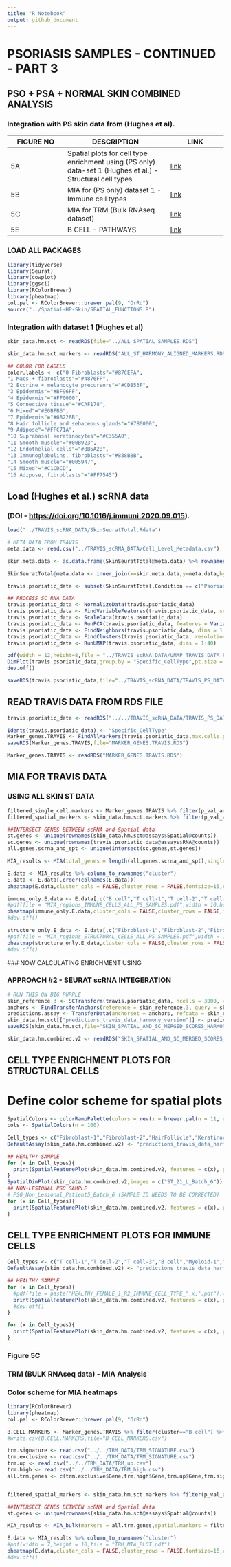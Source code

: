 ```yaml
---
title: "R Notebook"
output: github_document
---
```


# PSORIASIS SAMPLES - CONTINUED - PART 3

## PSO + PSA + NORMAL SKIN COMBINED ANALYSIS

### Integration with PS skin data from (Hughes et al).

| FIGURE NO | DESCRIPTION                                                                                               | LINK               |
|-------------------|----------------------------------|-------------------|
| 5A        | Spatial plots for cell type enrichment using (PS only) data-set 1 (Hughes et al.) - Structural cell types | [li](#3b)[nk](#5a) |
| 5B        | MIA for (PS only) dataset 1 - Immune cell types                                                           | [link](#5b)        |
| 5C        | MIA for TRM (Bulk RNAseq dataset)                                                                         | [link](#5c)        |
| 5E        | B CELL - PATHWAYS                                                                                         | [link](#5e)        |

### LOAD ALL PACKAGES

```r
library(tidyverse)
library(Seurat)
library(cowplot)
library(ggsci)
library(RColorBrewer)
library(pheatmap)
col.pal <- RColorBrewer::brewer.pal(9, "OrRd")
source("../Spatial-HP-Skin/SPATIAL_FUNCTIONS.R")
```

### Integration with dataset 1 (Hughes et al)

```r
skin_data.hm.sct <- readRDS(file="../ALL_SPATIAL_SAMPLES.RDS")
```

```r
skin_data.hm.sct.markers <- readRDS("ALL_ST_HARMONY_ALIGNED_MARKERS.RDS")
```

```r
## COLOR FOR LABELS
color.labels <- c("0 Fibroblasts"="#87CEFA",
"1 Macs + fibroblasts"="#4876FF",
"2 Eccrine + melanocyte precursors"="#CD853F",
"3 Epidermis"="#BF96FF",
"4 Epidermis"="#FF0000",
"5 Connective tissue"="#CAF178",
"6 Mixed"="#E0BFB6",
"7 Epidermis"="#68228B",
"8 Hair follicle and sebaceous glands"="#7B0000",
"9 Adipose"="#FFC71A",
"10 Suprabasal keratinocytes"="#C355A0",
"11 Smooth muscle"="#00B923",
"12 Endothelial cells"="#8B5A2B",
"13 Immunoglobulins, fibroblasts"="#838B8B",
"14 Smooth muscle"="#005947",
"15 Mixed"="#C1CDCD",
"16 Adipose, fibroblasts"="#FF7545")
```

## Load (Hughes et al.) scRNA data

### (DOI - <https://doi.org/10.1016/j.immuni.2020.09.015>).

```r
load("../TRAVIS_scRNA_DATA/SkinSeuratTotal.Rdata")
```

```r
# META DATA FROM TRAVIS 
meta.data <- read.csv("../TRAVIS_scRNA_DATA/Cell_Level_Metadata.csv")
```

```r
skin.meta.data <- as.data.frame(SkinSeuratTotal@meta.data) %>% rownames_to_column("CellID") 
```

```r
SkinSeuratTotal@meta.data <- inner_join(x=skin.meta.data,y=meta.data,by="CellID",keep=FALSE) %>% column_to_rownames("CellID")
```

```r
travis.psoriatic_data <- subset(SkinSeuratTotal,Condition == c("Psoriasis"))
```

```r
## PROCESS SC RNA DATA
travis.psoriatic_data <- NormalizeData(travis.psoriatic_data)
travis.psoriatic_data <- FindVariableFeatures(travis.psoriatic_data, selection.method = "vst", nfeatures = 2000)
travis.psoriatic_data <- ScaleData(travis.psoriatic_data)
travis.psoriatic_data <- RunPCA(travis.psoriatic_data, features = VariableFeatures(object = travis.psoriatic_data))
travis.psoriatic_data <- FindNeighbors(travis.psoriatic_data, dims = 1:40)
travis.psoriatic_data <- FindClusters(travis.psoriatic_data, resolution = 1)
travis.psoriatic_data <- RunUMAP(travis.psoriatic_data, dims = 1:40)
```

```r
pdf(width = 12,height=8,file = "../TRAVIS_scRNA_DATA/UMAP_TRAVIS_DATA_PS_SAMPLES_ONLY.pdf")
DimPlot(travis.psoriatic_data,group.by = "Specific_CellType",pt.size = 3.5)
dev.off()
```

```r
saveRDS(travis.psoriatic_data,file="../TRAVIS_scRNA_DATA/TRAVIS_PS_DATA.RDS")
```

## READ TRAVIS DATA FROM RDS FILE

```r
travis.psoriatic_data <- readRDS("../../TRAVIS_scRNA_DATA/TRAVIS_PS_DATA.RDS")
```

```r
Idents(travis.psoriatic_data) <- "Specific_CellType"
Marker_genes.TRAVIS <- FindAllMarkers(travis.psoriatic_data,max.cells.per.ident=1000,min.pct = 0.25,assay = "RNA")
saveRDS(Marker_genes.TRAVIS,file="MARKER_GENES.TRAVIS.RDS")
```

```r
Marker_genes.TRAVIS <- readRDS("MARKER_GENES.TRAVIS.RDS")
```

## MIA FOR TRAVIS DATA

### USING ALL SKIN ST DATA

```r
filtered_single_cell.markers <- Marker_genes.TRAVIS %>% filter(p_val_adj<=0.05) %>% group_by(cluster) %>% top_n(n =300,wt = avg_log2FC) %>% filter(avg_log2FC>0.25)
filtered_spatial_markers <- skin_data.hm.sct.markers %>% filter(p_val_adj<=0.05) %>% group_by(cluster) %>% top_n(n =300,wt = avg_log2FC) %>% filter(avg_log2FC>0.25)

##INTERSECT GENES BETWEEN scRNA and Spatial data
st.genes <- unique(rownames(skin_data.hm.sct@assays$Spatial@counts))
sc.genes <- unique(rownames(travis.psoriatic_data@assays$RNA@counts))
all.genes.scrna_and_spt <- unique(intersect(sc.genes,st.genes))

MIA_results <- MIA(total_genes = length(all.genes.scrna_and_spt),single_cell.markers = filtered_single_cell.markers,spatial.markers = filtered_spatial_markers)

E.data <- MIA_results %>% column_to_rownames("cluster")
E.data <- E.data[,order(colnames(E.data))]
pheatmap(E.data,cluster_cols = FALSE,cluster_rows = FALSE,fontsize=15,color = col.pal)
```

<a id="#5a">

```r
immune_only.E.data <- E.data[,c("B cell","T cell-1","T cell-2","T cell-3","Myeloid-1","Myeloid-2","Langerhans","Mast-1","Mast-2")]
#pdf(file = "MIA_regions_IMMUNE_CELLS_ALL_PS_SAMPLES.pdf",width = 10,height = 10)
pheatmap(immune_only.E.data,cluster_cols = FALSE,cluster_rows = FALSE,fontsize=15,color = col.pal)
#dev.off()

structure_only.E_data <- E.data[,c("Fibroblast-1","Fibroblast-2","Fibroblast-3","Fibroblast-4","Fibroblast-5","Fibroblast-6","HairFollicle","Keratinocyte-1","Keratinocyte-2","Keratinocyte-3","Keratinocyte-4","Keratinocyte-5","Keratinocyte-6","Keratinocyte-7","Keratinocyte-8","Sebocyte","Venule-1","Venule-2","Venule-3","Venule-4","Venule-5","VSMC-1","Lymphatic")]
#pdf(file = "MIA_regions_STRUCTURAL_CELLS_ALL_PS_SAMPLES.pdf",width = 10,height = 10)
pheatmap(structure_only.E_data,cluster_cols = FALSE,cluster_rows = FALSE,fontsize=15,color = col.pal)
#dev.off()
```

</a>

\### NOW CALCULATING ENRICHMENT USING

### APPROACH #2 - SEURAT scRNA INTEGERATION

```r
# RUN THIS ON BIG PURPLE 
skin_reference.3 <- SCTransform(travis.psoriatic_data, ncells = 3000, verbose = FALSE) %>% RunPCA(verbose = FALSE) %>% RunUMAP(dims = 1:40)
anchors <- FindTransferAnchors(reference = skin_reference.3, query = skin_data.hm.sct, normalization.method = "SCT")
predictions.assay <- TransferData(anchorset = anchors, refdata = skin_reference.3$Specific_CellType, prediction.assay = TRUE, weight.reduction = skin_data.hm.sct[["harmony"]],dims = 1:40)
skin_data.hm.sct[["predictions_travis_data_harmony_version"]] <- predictions.assay
saveRDS(skin_data.hm.sct,file="SKIN_SPATIAL_AND_SC_MERGED_SCORES_HARMONY_VERSION.RDS")
```

```r
skin_data.hm.combined.v2 <- readRDS("SKIN_SPATIAL_AND_SC_MERGED_SCORES_HARMONY_VERSION.RDS")
```

## CELL TYPE ENRICHMENT PLOTS FOR STRUCTURAL CELLS

# Define color scheme for spatial plots

```r
SpatialColors <- colorRampPalette(colors = rev(x = brewer.pal(n = 11, name = "Spectral")))
cols <- SpatialColors(n = 100)
```

```r
Cell_types <- c("Fibroblast-1","Fibroblast-2","HairFollicle","Keratinocyte-1","Keratinocyte-2","Keratinocyte-3","Sebocyte","VSMC-1","Melanocyte","Lymphatic")
DefaultAssay(skin_data.hm.combined.v2) <- "predictions_travis_data_harmony_version"

## HEALTHY SAMPLE
for (x in Cell_types){
  print(SpatialFeaturePlot(skin_data.hm.combined.v2, features = c(x), pt.size.factor = 2.5, ncol = 2, crop = TRUE,images = "ST.HF.1.R2") + scale_fill_gradientn(colors=cols,limits = c(0,1.01))) 
}
SpatialDimPlot(skin_data.hm.combined.v2,images = c("ST_21_L_Batch_6"))
## NON-LESIONAL PSO SAMPLE
# PSO_Non_Lesional_Patient5_Batch_6 (SAMPLE ID NEEDS TO BE CORRECTED)
for (x in Cell_types){
  print(SpatialFeaturePlot(skin_data.hm.combined.v2, features = c(x), pt.size.factor = 2.5, ncol = 2, crop = TRUE,images =c("ST_21_L_Batch_6")) + scale_fill_gradientn(colors=cols,limits = c(0,1.01))) 
}
```

## CELL TYPE ENRICHMENT PLOTS FOR IMMUNE CELLS

```r
Cell_types <- c("T cell-1","T cell-2","T cell-3","B cell","Myeloid-1","Myeloid-2","Langerhans")
DefaultAssay(skin_data.hm.combined.v2) <- "predictions_travis_data_harmony_version"

## HEALTHY SAMPLE
for (x in Cell_types){
  #pdf(file = paste("HEALTHY_FEMALE_1_R2_IMMUNE_CELL_TYPE_",x,".pdf"),width = 10,height = 15)
  print(SpatialFeaturePlot(skin_data.hm.combined.v2, features = c(x), pt.size.factor = 2.5, ncol = 2, crop = TRUE,images = "ST.HF.1.R2") + scale_fill_gradientn(colors=cols,limits = c(0,1.01))) 
  #dev.off()
}

for (x in Cell_types){
  print(SpatialFeaturePlot(skin_data.hm.combined.v2, features = c(x), pt.size.factor = 2.5, ncol = 2, crop = TRUE,images =c("ST_21_L_Batch_6")) + scale_fill_gradientn(colors=cols,limits = c(0,1.01))) 
}
```

### Figure 5C <a id="5c"></a>

### TRM (BULK RNAseq data) - MIA Analysis

### Color scheme for MIA heatmaps

```r
library(RColorBrewer)
library(pheatmap)
col.pal <- RColorBrewer::brewer.pal(9, "OrRd")
```

```r
B.CELL.MARKERS <- Marker_genes.TRAVIS %>% filter(cluster=="B cell") %>% filter(avg_log2FC>0)
#write.csv(B.CELL.MARKERS,file="B_CELL_MARKERS.csv")
```

```r
trm.signature <- read.csv("../../TRM_DATA/TRM_SIGNATURE.csv")
trm.exclusive <- read.csv("../../TRM_DATA/TRM_SIGNATURE.csv")
trm.up <- read.csv("../../TRM_DATA/TRM_up.csv")
trm.high <- read.csv("../../TRM_DATA/TRM_high.csv")
all.trm.genes <- c(trm.exclusive$Gene,trm.high$Gene,trm.up$Gene,trm.signature$Gene) %>% unique()


filtered_spatial_markers <- skin_data.hm.sct.markers %>% filter(p_val_adj<=0.05) %>% group_by(cluster) %>% top_n(n =350,wt = avg_log2FC) %>% filter(avg_log2FC>0.25)

##INTERSECT GENES BETWEEN scRNA and Spatial data
st.genes <- unique(rownames(skin_data.hm.sct@assays$Spatial@counts))

MIA_results <- MIA_bulk(markers = all.trm.genes,spatial.markers = filtered_spatial_markers,total_genes =length(st.genes),name = "TRM-all-genes")

E.data <- MIA_results %>% column_to_rownames("cluster")
#pdf(width = 7,height = 10,file = "TRM_MIA_PLOT.pdf")
pheatmap(E.data,cluster_cols = FALSE,cluster_rows = FALSE,fontsize=15,color = col.pal)
#dev.off()
```
